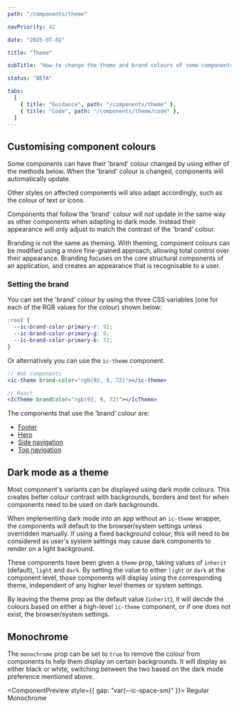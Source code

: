 ```yaml
---
path: "/components/theme"

navPriority: 42

date: "2025-07-02"

title: "Theme"

subTitle: "How to change the theme and brand colours of some components."

status: "BETA"

tabs:
  [
    { title: "Guidance", path: "/components/theme" },
    { title: "Code", path: "/components/theme/code" },
  ]
---
```



## Customising component colours

Some components can have their 'brand' colour changed by using either of the methods below. When the 'brand' colour is changed, components will automatically update.

Other styles on affected components will also adapt accordingly, such as the colour of text or icons.

Components that follow the 'brand' colour will not update in the same way as other components when adapting to dark mode. Instead their appearance will only adjust to match the contrast of the 'brand' colour.

Branding is not the same as theming. With theming, component colours can be modified using a more fine-grained approach, allowing total control over their appearance. Branding focuses on the core structural components of an application, and creates an appearance that is recognisable to a user.

### Setting the brand

You can set the 'brand' colour by using the three CSS variables (one for each of the RGB values for the colour) shown below:

```css
:root {
  --ic-brand-color-primary-r: 92;
  --ic-brand-color-primary-g: 9;
  --ic-brand-color-primary-b: 72;
}
```

Or alternatively you can use the `ic-theme` component.

```jsx
// Web components
<ic-theme brand-color="rgb(92, 9, 72)"></ic-theme>

// React
<IcTheme brandColor="rgb(92, 9, 72)"></IcTheme>
```

The components that use the 'brand' colour are:

- [Footer](/components/footer)
- [Hero](/components/hero)
- [Side navigation](/components/side-navigation)
- [Top navigation](/components/top-navigation)

## Dark mode as a theme

Most component's variants can be displayed using dark mode colours. This creates better colour contrast with backgrounds, borders and text for when components need to be used on dark backgrounds.

When implementing dark mode into an app without an `ic-theme` wrapper, the components will default to the browser/system settings unless overridden manually. If using a fixed background colour, this will need to be considered as user's system settings may cause dark components to render on a light background.

These components have been given a `theme` prop, taking values of `inherit` (default), `light` and `dark`. By setting the value to either `light` or `dark` at the component level, those components will display using the corresponding theme, independent of any higher level themes or system settings.

By leaving the theme prop as the default value (`inherit`), it will decide the colours based on either a high-level `ic-theme` component, or if one does not exist, the browser/system settings.

## Monochrome

The `monochrome` prop can be set to `true` to remove the colour from components to help them display on certain backgrounds. It will display as either black or white, switching between the two based on the dark mode preference mentioned above.

<ComponentPreview style={{ gap: "var(--ic-space-sm)" }}>
  <IcButton>Regular</IcButton>
  <IcButton monochrome>Monochrome</IcButton>
</ComponentPreview>
